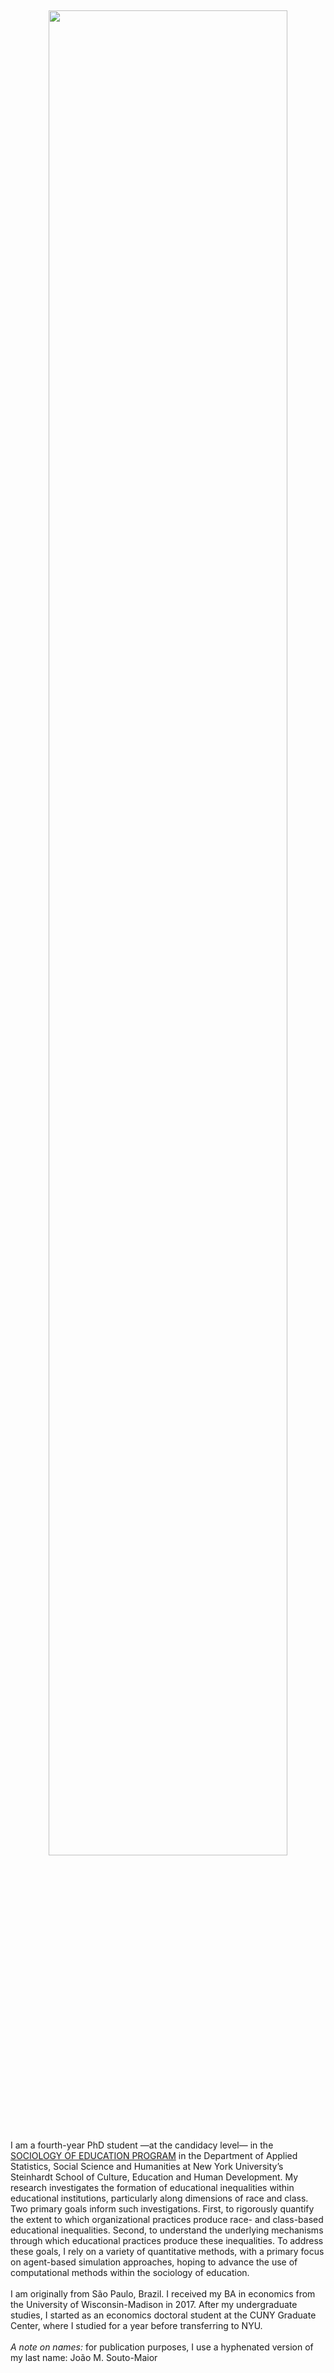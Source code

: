 
<br>

<div class="column-left">
<center>
<img src="files/profile-pic-2.jpg" style="width:87%">
</center>
</div>

<div class="column-right">

I am a fourth-year PhD student ---at the candidacy level--- in the <a href="https://steinhardt.nyu.edu/programs/sociology-education" target="_blank" class="a4" >SOCIOLOGY OF EDUCATION PROGRAM</a> in the Department of Applied Statistics, Social Science and Humanities at New York University's Steinhardt School of Culture, Education and Human Development. My research investigates the formation of educational inequalities within educational institutions, particularly along dimensions of race and class. Two primary goals inform such investigations. First, to rigorously quantify the extent to which organizational practices produce race- and class-based educational inequalities. Second, to understand the underlying mechanisms through which educational practices produce these inequalities. To address these goals, I rely on a variety of quantitative methods, with a primary focus on agent-based simulation approaches, hoping to advance the use of computational methods within the sociology of education. 
<br>
<br>
I am originally from São Paulo, Brazil. I received my BA in economics from the University of Wisconsin-Madison in 2017. After my undergraduate studies, I started as an economics doctoral student at the CUNY Graduate Center, where I studied for a year before transferring to NYU.
<br>
<br>
*A note on names:* for publication purposes, I use a hyphenated version of my last name: João M. Souto-Maior
</div>
